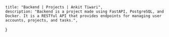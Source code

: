     title: "Backend | Projects | Ankit Tiwari",
    description: "Backend is a project made using FastAPI, PostgreSQL, and Docker. It is a RESTful API that provides endpoints for managing user accounts, projects, and tasks.",
}
